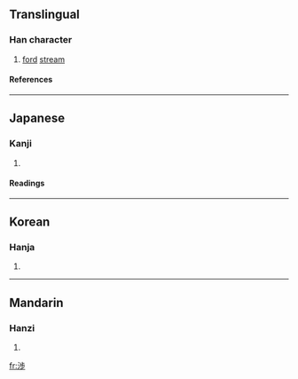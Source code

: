 {{see|涉}}

==Translingual==
===Han character===
{{Han char|rn=85|rad=水|as=08|sn=11|four=|canj=水卜中竹 (EYLH), X水卜中竹 (XEYLH)}}
# [[ford]] [[stream]]
====References====
{{Han ref|kx=0633.371|dkj=17749|hdz=80023.200|uh=6E09|ud=28169}}

----
==Japanese==
===Kanji===
{{ja-kanji|grade=c|rs=水08}}
# {{defn|Japanese}} 
====Readings====
{{ja-readings|on=[[しょう]] (shō)|kun=[[わたる]] (wataru), [[かかわる]] (kakawaru)}}

----
==Korean==
===Hanja===
{{ko-hanja|hangeul=[[섭]]|eumhun=|rv=seop|mr=sŏp|y=sep}}
# {{defn|Korean}}

----
==Mandarin==
===Hanzi===
{{cmn-hanzi|pin=[[shè]] (she4)|wg=she<sup>4</sup>}}
# {{defn|Mandarin}}

[[fr:渉]]